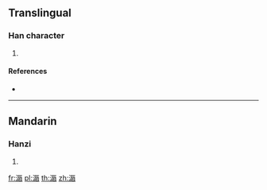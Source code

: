 {{character info/new}}
==Translingual==

===Han character===
{{Han char|rn=85|rad=水|as=10|sn=13|four=|canj=EMVR|ids=⿰氵唇}}

# {{defn|Han|sort=水10}}

====References====
* {{Han ref|kx=0643.241|hdz=31696.060|uh=6EE3|ud=28387}}

----

==Mandarin==

===Hanzi===
{{cmn-hanzi|pin=[[chún]] ([[chun2]]), [[xiū]] ([[xiu1]]), [[xiǔ]] ([[xiu3]])|wg=ch'un<sup>2</sup>, hsiu<sup>1</sup>, hsiu<sup>3</sup>}}

# {{defn|lang=cmn|sort=水10}}

[[fr:滣]]
[[pl:滣]]
[[th:滣]]
[[zh:滣]]